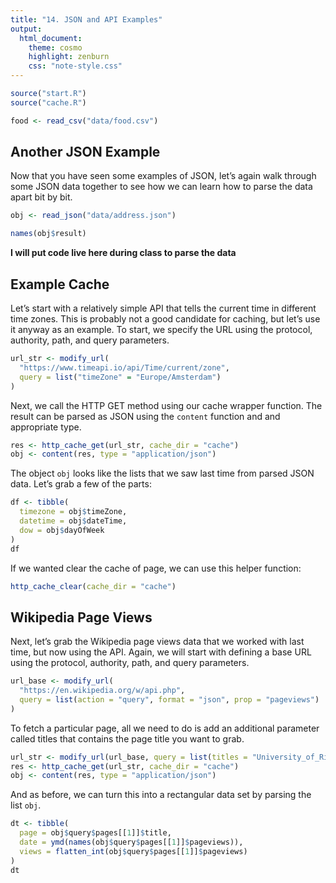 ```yaml
---
title: "14. JSON and API Examples"
output:
  html_document:
    theme: cosmo
    highlight: zenburn
    css: "note-style.css"
---
```


```r
source("start.R")
source("cache.R")

food <- read_csv("data/food.csv")
```

## Another JSON Example

Now that you have seen some examples of JSON, let's again walk through some
JSON data together to see how we can learn how to parse the data apart bit by
bit.

```r
obj <- read_json("data/address.json")
```

```r
names(obj$result)
```


**I will put code live here during class to parse the data**

## Example Cache

Let's start with a relatively simple API that tells the current time in
different time zones. This is probably not a good candidate for caching, but
let's use it anyway as an example. To start, we specify the URL using the
protocol, authority, path, and query parameters.

```r
url_str <- modify_url(
  "https://www.timeapi.io/api/Time/current/zone",
  query = list("timeZone" = "Europe/Amsterdam")
)
```

Next, we call the HTTP GET method using our cache wrapper function. The result
can be parsed as JSON using the `content` function and and appropriate type.

```r
res <- http_cache_get(url_str, cache_dir = "cache")
obj <- content(res, type = "application/json")
```

The object `obj` looks like the lists that we saw last time from parsed JSON
data. Let's grab a few of the parts:

```r
df <- tibble(
  timezone = obj$timeZone,
  datetime = obj$dateTime,
  dow = obj$dayOfWeek
)
df
```

If we wanted clear the cache of page, we can use this helper function:

```r
http_cache_clear(cache_dir = "cache")
```

## Wikipedia Page Views

Next, let's grab the Wikipedia page views data that we worked with last time,
but now using the API. Again, we will start with defining a base URL using the
protocol, authority, path, and query parameters.

```r
url_base <- modify_url(
  "https://en.wikipedia.org/w/api.php",
  query = list(action = "query", format = "json", prop = "pageviews")
)
```

To fetch a particular page, all we need to do is add an additional parameter
called titles that contains the page title you want to grab.

```r
url_str <- modify_url(url_base, query = list(titles = "University_of_Richmond"))
res <- http_cache_get(url_str, cache_dir = "cache")
obj <- content(res, type = "application/json")
```

And as before, we can turn this into a rectangular data set by parsing the
list `obj`.

```r
dt <- tibble(
  page = obj$query$pages[[1]]$title,
  date = ymd(names(obj$query$pages[[1]]$pageviews)),
  views = flatten_int(obj$query$pages[[1]]$pageviews)
)
dt
```

